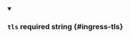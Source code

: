 
<details className="config-field" data-expandable="false" open>
<summary>

### `tls` <span className="config-field-required" data-required="false">required</span> <span className="config-field-type">string</span> <span className="config-field-default"></span> <span className="config-field-enum"></span> {#ingress-tls}



</summary>



</details>
